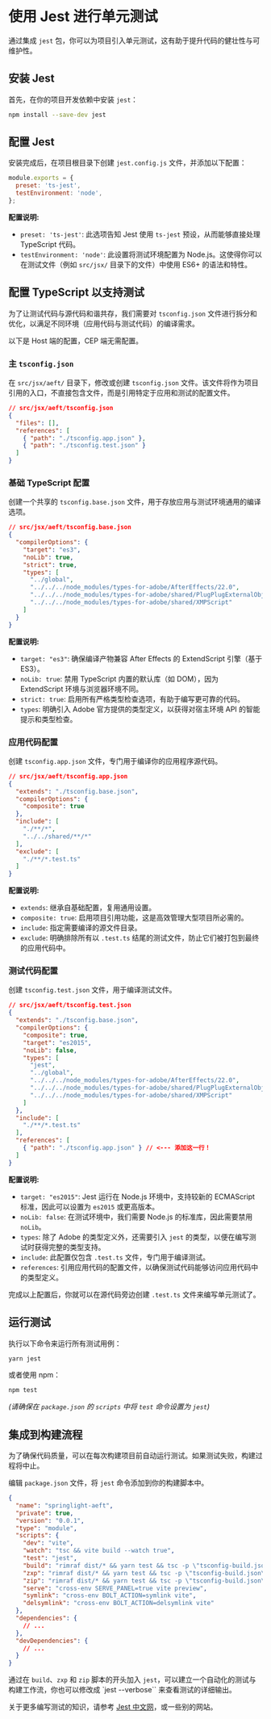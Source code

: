 # 使用 Jest 进行单元测试

通过集成 `jest` 包，你可以为项目引入单元测试，这有助于提升代码的健壮性与可维护性。

## 安装 Jest

首先，在你的项目开发依赖中安装 `jest`：

```bash
npm install --save-dev jest
```

## 配置 Jest

安装完成后，在项目根目录下创建 `jest.config.js` 文件，并添加以下配置：

```javascript
module.exports = {
  preset: 'ts-jest',
  testEnvironment: 'node',
};
```

**配置说明:**
*   `preset: 'ts-jest'`: 此选项告知 Jest 使用 `ts-jest` 预设，从而能够直接处理 TypeScript 代码。
*   `testEnvironment: 'node'`: 此设置将测试环境配置为 Node.js。这使得你可以在测试文件（例如 `src/jsx/` 目录下的文件）中使用 ES6+ 的语法和特性。

## 配置 TypeScript 以支持测试

为了让测试代码与源代码和谐共存，我们需要对 `tsconfig.json` 文件进行拆分和优化，以满足不同环境（应用代码与测试代码）的编译需求。

以下是 Host 端的配置，CEP 端无需配置。

### 主 `tsconfig.json`

在 `src/jsx/aeft/` 目录下，修改或创建 `tsconfig.json` 文件。该文件将作为项目引用的入口，不直接包含文件，而是引用特定于应用和测试的配置文件。

```json
// src/jsx/aeft/tsconfig.json
{
  "files": [],
  "references": [
    { "path": "./tsconfig.app.json" },
    { "path": "./tsconfig.test.json" }
  ]
}
```

### 基础 TypeScript 配置

创建一个共享的 `tsconfig.base.json` 文件，用于存放应用与测试环境通用的编译选项。

```json
// src/jsx/aeft/tsconfig.base.json
{
  "compilerOptions": {
    "target": "es3",
    "noLib": true,
    "strict": true,
    "types": [
      "../global",
      "../../../node_modules/types-for-adobe/AfterEffects/22.0",
      "../../../node_modules/types-for-adobe/shared/PlugPlugExternalObject",
      "../../../node_modules/types-for-adobe/shared/XMPScript"
    ]
  }
}
```

**配置说明:**
*   `target: "es3"`: 确保编译产物兼容 After Effects 的 ExtendScript 引擎（基于 ES3）。
*   `noLib: true`: 禁用 TypeScript 内置的默认库（如 DOM），因为 ExtendScript 环境与浏览器环境不同。
*   `strict: true`: 启用所有严格类型检查选项，有助于编写更可靠的代码。
*   `types`: 明确引入 Adobe 官方提供的类型定义，以获得对宿主环境 API 的智能提示和类型检查。

### 应用代码配置

创建 `tsconfig.app.json` 文件，专门用于编译你的应用程序源代码。

```json
// src/jsx/aeft/tsconfig.app.json
{
  "extends": "./tsconfig.base.json",
  "compilerOptions": {
    "composite": true
  },
  "include": [
    "./**/*",
    "../../shared/**/*"
  ],
  "exclude": [
    "./**/*.test.ts"
  ]
}
```

**配置说明:**
*   `extends`: 继承自基础配置，复用通用设置。
*   `composite: true`: 启用项目引用功能，这是高效管理大型项目所必需的。
*   `include`: 指定需要编译的源文件目录。
*   `exclude`: 明确排除所有以 `.test.ts` 结尾的测试文件，防止它们被打包到最终的应用代码中。

### 测试代码配置

创建 `tsconfig.test.json` 文件，用于编译测试文件。

```json
// src/jsx/aeft/tsconfig.test.json
{
  "extends": "./tsconfig.base.json",
  "compilerOptions": {
    "composite": true,
    "target": "es2015",
    "noLib": false,
    "types": [
      "jest",
      "../global",
      "../../../node_modules/types-for-adobe/AfterEffects/22.0",
      "../../../node_modules/types-for-adobe/shared/PlugPlugExternalObject",
      "../../../node_modules/types-for-adobe/shared/XMPScript"
    ]
  },
  "include": [
    "./**/*.test.ts"
  ],
  "references": [
    { "path": "./tsconfig.app.json" } // <--- 添加这一行！
  ]
}
```

**配置说明:**
*   `target: "es2015"`: Jest 运行在 Node.js 环境中，支持较新的 ECMAScript 标准，因此可以设置为 `es2015` 或更高版本。
*   `noLib: false`: 在测试环境中，我们需要 Node.js 的标准库，因此需要禁用 `noLib`。
*   `types`: 除了 Adobe 的类型定义外，还需要引入 `jest` 的类型，以便在编写测试时获得完整的类型支持。
*   `include`: 此配置仅包含 `.test.ts` 文件，专门用于编译测试。
*   `references`: 引用应用代码的配置文件，以确保测试代码能够访问应用代码中的类型定义。

完成以上配置后，你就可以在源代码旁边创建 `.test.ts` 文件来编写单元测试了。

## 运行测试

执行以下命令来运行所有测试用例：

```bash
yarn jest
```

或者使用 npm：

```bash
npm test
```
*(请确保在 `package.json` 的 `scripts` 中将 `test` 命令设置为 `jest`)*

## 集成到构建流程

为了确保代码质量，可以在每次构建项目前自动运行测试。如果测试失败，构建过程将中止。

编辑 `package.json` 文件，将 `jest` 命令添加到你的构建脚本中。

```json
{
  "name": "springlight-aeft",
  "private": true,
  "version": "0.0.1",
  "type": "module",
  "scripts": {
    "dev": "vite",
    "watch": "tsc && vite build --watch true",
    "test": "jest",
    "build": "rimraf dist/* && yarn test && tsc -p \"tsconfig-build.json\" && vite build --watch false",
    "zxp": "rimraf dist/* && yarn test && tsc -p \"tsconfig-build.json\" && cross-env ZXP_PACKAGE=true vite build --watch false",
    "zip": "rimraf dist/* && yarn test && tsc -p \"tsconfig-build.json\" && cross-env ZIP_PACKAGE=true vite build --watch false",
    "serve": "cross-env SERVE_PANEL=true vite preview",
    "symlink": "cross-env BOLT_ACTION=symlink vite",
    "delsymlink": "cross-env BOLT_ACTION=delsymlink vite"
  },
  "dependencies": {
    // ...
  },
  "devDependencies": {
    // ...
  }
}
```

通过在 `build`、`zxp` 和 `zip` 脚本的开头加入 `jest`，可以建立一个自动化的测试与构建工作流，你也可以修改成 `jest --verbose`` 来查看测试的详细输出。

关于更多编写测试的知识，请参考 [Jest 中文网](https://jest.nodejs.cn/docs/getting-started/)，或一些别的网站。